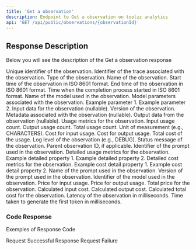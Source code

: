 ```yaml
---
title: 'Get a observation'
description: Endpoint to Get a observation on toolzz analytics
api: 'GET /api/public/observations/{observationId}'
---
```


## Response Description 
Below you will see the description of the Get a observation response

<ResponseField name="id" type="string" required>
  Unique identifier of the observation.
</ResponseField>
<ResponseField name="traceId" type="string" required>
  Identifier of the trace associated with the observation.
</ResponseField>
<ResponseField name="type" type="string" required>
  Type of the observation.
</ResponseField>
<ResponseField name="name" type="string" required>
  Name of the observation.
</ResponseField>
<ResponseField name="startTime" type="date-time" required>
  Start time of the observation in ISO 8601 format.
</ResponseField>
<ResponseField name="endTime" type="date-time" required>
  End time of the observation in ISO 8601 format.
</ResponseField>
<ResponseField name="completionStartTime" type="date-time">
  Time when the completion process started in ISO 8601 format.
</ResponseField>
<ResponseField name="model" type="string" required>
  Name of the model used in the observation.
</ResponseField>
<ResponseField name="modelParameters" type="object">
  Model parameters associated with the observation.
  <Expandable title="properties">
    <ResponseField name="property1" type="string">
      Example parameter 1.
    </ResponseField>
    <ResponseField name="property2" type="string">
      Example parameter 2.
    </ResponseField>
  </Expandable>
</ResponseField>
<ResponseField name="input" type="null">
  Input data for the observation (nullable).
</ResponseField>
<ResponseField name="version" type="string">
  Version of the observation.
</ResponseField>
<ResponseField name="metadata" type="null">
  Metadata associated with the observation (nullable).
</ResponseField>
<ResponseField name="output" type="null">
  Output data from the observation (nullable).
</ResponseField>
<ResponseField name="usage" type="object" required>
  Usage metrics for the observation.
  <Expandable title="properties">
    <ResponseField name="input" type="integer" required>
      Input usage count.
    </ResponseField>
    <ResponseField name="output" type="integer" required>
      Output usage count.
    </ResponseField>
    <ResponseField name="total" type="integer" required>
      Total usage count.
    </ResponseField>
    <ResponseField name="unit" type="string" required>
      Unit of measurement (e.g., CHARACTERS).
    </ResponseField>
    <ResponseField name="inputCost" type="integer" required>
      Cost for input usage.
    </ResponseField>
    <ResponseField name="outputCost" type="integer" required>
      Cost for output usage.
    </ResponseField>
    <ResponseField name="totalCost" type="integer" required>
      Total cost of the usage.
    </ResponseField>
  </Expandable>
</ResponseField>
<ResponseField name="level" type="string" required>
  Log level of the observation (e.g., DEBUG).
</ResponseField>
<ResponseField name="statusMessage" type="string">
  Status message of the observation.
</ResponseField>
<ResponseField name="parentObservationId" type="string">
  Parent observation ID, if applicable.
</ResponseField>
<ResponseField name="promptId" type="string">
  Identifier of the prompt used in the observation.
</ResponseField>
<ResponseField name="usageDetails" type="object">
  Detailed usage metrics for the observation.
  <Expandable title="properties">
    <ResponseField name="property1" type="integer">
      Example detailed property 1.
    </ResponseField>
    <ResponseField name="property2" type="integer">
      Example detailed property 2.
    </ResponseField>
  </Expandable>
</ResponseField>
<ResponseField name="costDetails" type="object">
  Detailed cost metrics for the observation.
  <Expandable title="properties">
    <ResponseField name="property1" type="integer">
      Example cost detail property 1.
    </ResponseField>
    <ResponseField name="property2" type="integer">
      Example cost detail property 2.
    </ResponseField>
  </Expandable>
</ResponseField>
<ResponseField name="promptName" type="string">
  Name of the prompt used in the observation.
</ResponseField>
<ResponseField name="promptVersion" type="integer">
  Version of the prompt used in the observation.
</ResponseField>
<ResponseField name="modelId" type="string">
  Identifier of the model used in the observation.
</ResponseField>
<ResponseField name="inputPrice" type="integer">
  Price for input usage.
</ResponseField>
<ResponseField name="outputPrice" type="integer">
  Price for output usage.
</ResponseField>
<ResponseField name="totalPrice" type="integer">
  Total price for the observation.
</ResponseField>
<ResponseField name="calculatedInputCost" type="integer">
  Calculated input cost.
</ResponseField>
<ResponseField name="calculatedOutputCost" type="integer">
  Calculated output cost.
</ResponseField>
<ResponseField name="calculatedTotalCost" type="integer">
  Calculated total cost for the observation.
</ResponseField>
<ResponseField name="latency" type="integer">
  Latency of the observation in milliseconds.
</ResponseField>
<ResponseField name="timeToFirstToken" type="integer">
  Time taken to generate the first token in milliseconds.
</ResponseField>


### Code Response
Exemples of Response Code 

<ResponseField name="200">
  Request Successful Response
</ResponseField>

<ResponseField name="400">
  Request Failure
</ResponseField>
